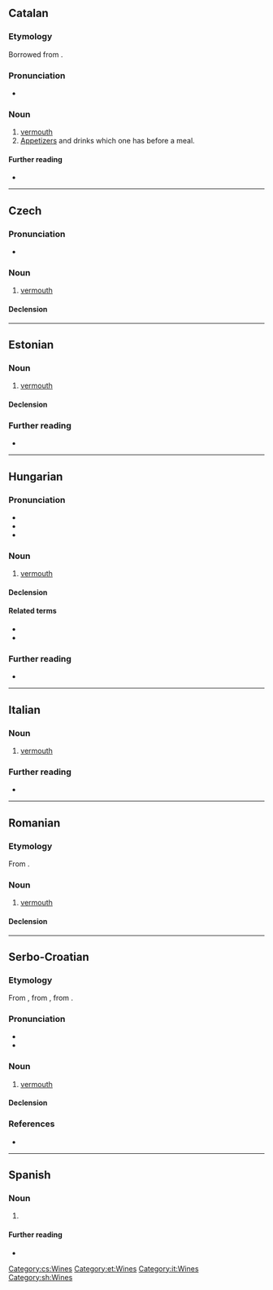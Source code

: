 {{also|vermút}}
==Catalan==

===Etymology===
Borrowed from {{bor|ca|de|Wermut}}.

===Pronunciation===
* {{ca-IPA}}

===Noun===
{{ca-noun|m}}

# [[vermouth]]
# [[appetizer|Appetizers]] and drinks which one has before a meal.
#: {{syn|ca|aperitiu}}

====Further reading====
* {{R:IEC2}}

{{c|ca|Food and drink|Wines}}

----

==Czech==

===Pronunciation===
* {{cs-IPA}}

===Noun===
{{cs-noun|g=m}}

# [[vermouth]]

====Declension====
{{rfinfl|cs|noun}}

[[Category:cs:Wines]]

----

==Estonian==
{{wikipedia|lang=et}}

===Noun===
{{et-noun|vermuti|vermutit}}

# [[vermouth]]

====Declension====
{{rfinfl|et|noun}}

===Further reading===
* {{R:EKSS}}

[[Category:et:Wines]]

----

==Hungarian==

===Pronunciation===
* {{hu-IPA}}
* {{hyphenation|hu|ver|mut}}
* {{rhymes|hu|ut}}

===Noun===
{{hu-noun|ok}}

# [[vermouth]]

====Declension====
{{hu-infl-nom|vermuto|o}}{{hu-pos-otok|vermut|j|jai}}

====Related terms====
* {{l|hu|ürmös}}
* {{l|hu|ürmösbor}}

===Further reading===
* {{R:ErtSz}}

{{topics|hu|Wines}}

----

==Italian==

===Noun===
{{it-noun|m|-}}

# [[vermouth]]

===Further reading===
* {{R:it:Treccani}}

[[Category:it:Wines]]

----

==Romanian==

===Etymology===
From {{bor|ro|fr|vermouth}}.

===Noun===
{{ro-noun|n|vermuturi}}

# [[vermouth]]

====Declension====
{{ro-noun-n-uri}}

----

==Serbo-Croatian==

===Etymology===
From {{etyl|en|sh}} {{m|en|vermouth}}, from {{etyl|fr|sh}} {{m|fr|vermout}}, from {{etyl|de|sh}} {{m|de|Wermut}}.

===Pronunciation===
* {{IPA|sh|/ʋěrmut/}}
* {{hyphenation|sh|ver|mut}}

===Noun===
{{sh-noun|g=m|head=vèrmut}}

# [[vermouth]]

====Declension====
{{sh-decl-noun
|vermut|vermuti
|vermuta|vermuta
|vermutu|vermutima
|vermut|vermute
|vermute|vermuti
|vermutu|vermutima
|vermutom|vermutima
}}

===References===
* {{R:sh:HJP|f19uWhJ1}}

[[Category:sh:Wines]]

----

==Spanish==

===Noun===
{{es-noun|m}}

# {{alt form|es|vermú}}

====Further reading====
* {{R:DRAE}}